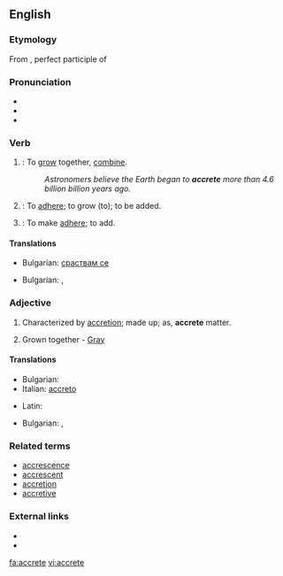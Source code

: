 {{was wotd|2007|October|16}}
==English==

===Etymology===
From {{etyl|la}} {{term|accretus|accrētus}}, perfect participle of {{term|accresco|accrēscō|increase|lang=la}}

===Pronunciation===
* {{IPA|/əˈkriːt/}}
* {{audio|en-us-accrete.ogg|Audio (US)}}
* {{rhymes|iːt}}

===Verb===
{{en-verb|accret|ing}}

# {{intransitive}}: To [[grow]] together, [[combine]].
#: ''Astronomers believe the Earth began to '''accrete''' more than 4.6 billion billion years ago.''
# {{intransitive}}: To [[adhere]]; to grow (to); to be added.
# {{transitive}}: To make [[adhere]]; to add.

====Translations====
{{trans-top|to grow together}}
* Bulgarian: [[сраствам се]]
{{trans-mid}}
{{trans-bottom}}
{{trans-top|To adhere; to grow (to); to be added.}}
* Bulgarian: {{t|bg|прилепвам|sc=Cyrl}},  {{t|bg|нараствам|sc=Cyrl}}
{{trans-mid}}
{{trans-bottom}}
{{trans-top|To make adhere; to add.}}
{{trans-mid}}
{{trans-bottom}}

===Adjective===
{{en-adj|-}}

# Characterized by [[accretion]]; made up; as, '''accrete''' matter.
# {{botany}} Grown together - [[Gray]]

====Translations====
{{trans-top|characterized by accretion}}
* Bulgarian: {{t|bg|сраснат|sc=Cyrl}}
* Italian: [[accreto]]
{{trans-mid}}
* Latin: {{t-|la|accretus|alt=accrētus}}
{{trans-bottom}}
{{trans-top|(botany) Grown together}}
* Bulgarian: {{t|bg|сраснат|sc=Cyrl}},  {{t|bg|срастнал се|sc=Cyrl}}
{{trans-mid}}
{{trans-bottom}}

===Related terms===
* [[accrescence]]
* [[accrescent]]
* [[accretion]]
* [[accretive]]

===External links===
*{{R:OneLook}}
*{{R:Webster 1913}}

[[fa:accrete]]
[[vi:accrete]]